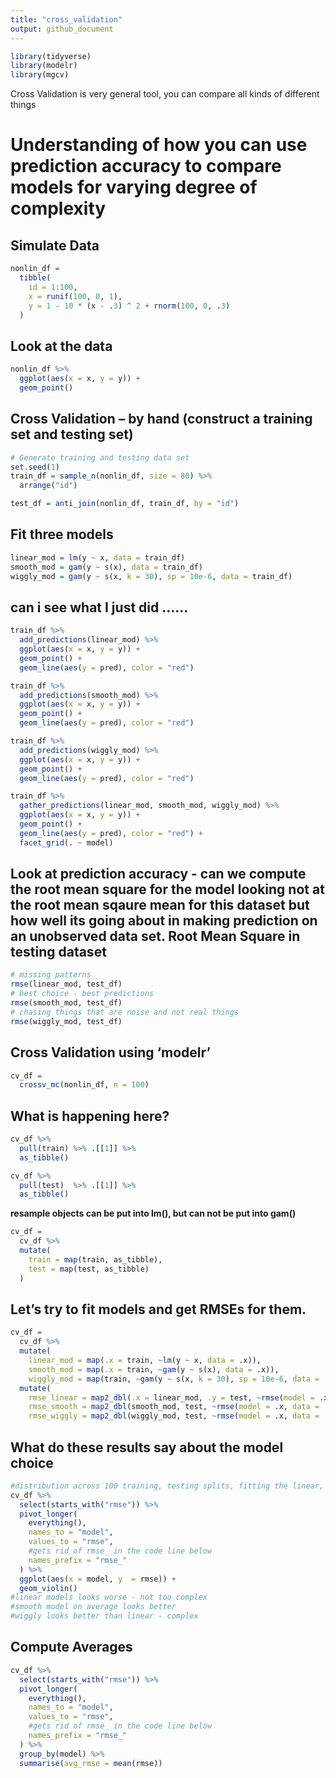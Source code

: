 ```yaml
---
title: "cross_validation"
output: github_document
---
```


```r
library(tidyverse)
library(modelr)
library(mgcv)
```

Cross Validation is very general tool, you can compare all kinds of different things 


# Understanding of how you can use prediction accuracy to compare models for varying degree of complexity 


## Simulate Data
```r
nonlin_df = 
  tibble(
    id = 1:100,
    x = runif(100, 0, 1),
    y = 1 - 10 * (x - .3) ^ 2 + rnorm(100, 0, .3)
  )
```


## Look at the data
```r
nonlin_df %>%
  ggplot(aes(x = x, y = y)) +
  geom_point()
```

## Cross Validation -- by hand (construct a training set and testing set)
```r
# Generate training and testing data set
set.seed(1)
train_df = sample_n(nonlin_df, size = 80) %>% 
  arrange("id")

test_df = anti_join(nonlin_df, train_df, by = "id")
```


## Fit three models 
```r
linear_mod = lm(y ~ x, data = train_df)
smooth_mod = gam(y ~ s(x), data = train_df)
wiggly_mod = gam(y ~ s(x, k = 30), sp = 10e-6, data = train_df) 
```


## can i see what I just did ......
```r
train_df %>%
  add_predictions(linear_mod) %>%
  ggplot(aes(x = x, y = y)) +
  geom_point() + 
  geom_line(aes(y = pred), color = "red")
```


```r
train_df %>%
  add_predictions(smooth_mod) %>%
  ggplot(aes(x = x, y = y)) +
  geom_point() + 
  geom_line(aes(y = pred), color = "red")
```


```r
train_df %>%
  add_predictions(wiggly_mod) %>%
  ggplot(aes(x = x, y = y)) +
  geom_point() + 
  geom_line(aes(y = pred), color = "red")
```


```r
train_df %>%
  gather_predictions(linear_mod, smooth_mod, wiggly_mod) %>%
  ggplot(aes(x = x, y = y)) +
  geom_point() + 
  geom_line(aes(y = pred), color = "red") + 
  facet_grid(. ~ model)
```



## Look at prediction accuracy - can we compute the root mean square for the model looking not at the root mean sqaure mean for this dataset but how well its going about in making prediction on an unobserved data set. Root Mean Square in testing dataset
```r
# missing patterns 
rmse(linear_mod, test_df)
# best choice - best predictions 
rmse(smooth_mod, test_df)
# chasing things that are noise and not real things 
rmse(wiggly_mod, test_df)
```




## Cross Validation using 'modelr'

```r
cv_df = 
  crossv_mc(nonlin_df, n = 100)
```


## What is happening here?

```r
cv_df %>%
  pull(train) %>% .[[1]] %>%
  as_tibble()

cv_df %>%
  pull(test)  %>% .[[1]] %>%
  as_tibble()
```

**resample objects can be put into lm(), but can not be put into gam()** 
```r
cv_df = 
  cv_df %>%
  mutate(
    train = map(train, as_tibble),
    test = map(test, as_tibble)
  )
```



## Let's try to fit models and get RMSEs for them. 
```r
cv_df = 
  cv_df %>%
  mutate(
    linear_mod = map(.x = train, ~lm(y ~ x, data = .x)), 
    smooth_mod = map(.x = train, ~gam(y ~ s(x), data = .x)),
    wiggly_mod = map(train, ~gam(y ~ s(x, k = 30), sp = 10e-6, data = .x))) %>%
  mutate(
    rmse_linear = map2_dbl(.x = linear_mod, .y = test, ~rmse(model = .x, data = .y)), 
    rmse_smooth = map2_dbl(smooth_mod, test, ~rmse(model = .x, data = .y)),
    rmse_wiggly = map2_dbl(wiggly_mod, test, ~rmse(model = .x, data = .y)))
```


## What do these results say about the model choice 
```r
#distribution across 100 training, testing splits, fitting the linear, smooth, and wiggly model
cv_df %>%
  select(starts_with("rmse")) %>%
  pivot_longer(
    everything(),
    names_to = "model",
    values_to = "rmse",
    #gets rid of rmse_ in the code line below
    names_prefix = "rmse_"
  ) %>%
  ggplot(aes(x = model, y  = rmse)) +
  geom_violin()
#linear models looks worse - not too complex 
#smooth model on average looks better 
#wiggly looks better than linear - complex 
```


## Compute Averages
```r
cv_df %>%
  select(starts_with("rmse")) %>%
  pivot_longer(
    everything(),
    names_to = "model",
    values_to = "rmse",
    #gets rid of rmse_ in the code line below
    names_prefix = "rmse_"
  ) %>%
  group_by(model) %>%
  summarise(avg_rmse = mean(rmse))
```


